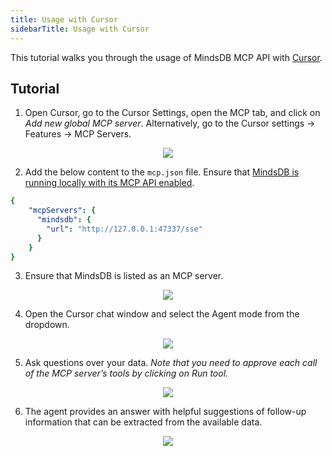 ```yaml
---
title: Usage with Cursor
sidebarTitle: Usage with Cursor
---
```


This tutorial walks you through the usage of MindsDB MCP API with [Cursor](https://www.cursor.com/).

## Tutorial

1. Open Cursor, go to the Cursor Settings, open the MCP tab, and click on *Add new global MCP server*. Alternatively, go to the Cursor settings -> Features -> MCP Servers.

<p align="center">
  <img src="/assets/mcp_cursor_settings.png" />
</p>

2. Add the below content to the `mcp.json` file. Ensure that [MindsDB is running locally with its MCP API enabled](/use-cases/mcp_api/mindsdb_mcp_server).

```yml
{
    "mcpServers": {
      "mindsdb": {
        "url": "http://127.0.0.1:47337/sse"
      }
    }
}
```

3. Ensure that MindsDB is listed as an MCP server.

<p align="center">
  <img src="/assets/mcp_cursor_mcp_server.png" />
</p>

4. Open the Cursor chat window and select the Agent mode from the dropdown.

<p align="center">
  <img src="/assets/mcp_cursor_chat_mode.png" />
</p>

5. Ask questions over your data. *Note that you need to approve each call of the MCP server’s tools by clicking on Run tool.*

<p align="center">
  <img src="/assets/mcp_cursor_chat_tool.png" />
</p>

6. The agent provides an answer with helpful suggestions of follow-up information that can be extracted from the available data.

<p align="center">
  <img src="/assets/mcp_cursor_chat.png" />
</p>
